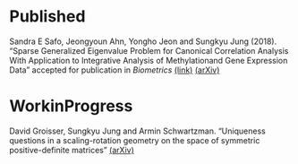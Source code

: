 # Published

Sandra E Safo, Jeongyoun Ahn, Yongho Jeon and Sungkyu Jung (2018). "Sparse Generalized Eigenvalue Problem for Canonical Correlation Analysis With Application to Integrative Analysis of Methylationand Gene Expression Data" accepted for publication in *Biometrics* [(link)](https://doi.org/10.1111/biom.12886) [(arXiv)](https://arxiv.org/abs/1611.01066)

# WorkinProgress

David Groisser, Sungkyu Jung and Armin Schwartzman. "Uniqueness questions in a scaling-rotation geometry on the space of symmetric positive-definite matrices"  [(arXiv)](https://arxiv.org/abs/1702.03237)
